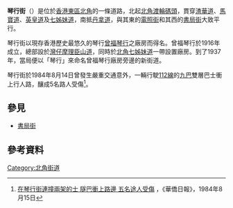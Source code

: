 {{Infobox Hong Kong Road
|   中文街道名稱    =  琴行街
|   英文街道名稱    =  Kam Hong Street
|   圖片        =  File:Kam Hong Street 2015.jpg
|   圖片說明    =  琴行街
|   路段總長度  =  200m
|   車速限制    =  50
|   行車線數量  =  雙線單程
|   所在地區    =  [[東區_(香港)|東區]]
|   起點        =  [[丹拿道|丹拿道]]
|   終點        =  近[[北角碼頭|北角碼頭]]
|   道路命名日期    = 1937年9月24日<ref>{{cite web|url=http://www.hk-place.com/view.php?id=342|title=道路及鐵路－三十年代命名道路|last=|first=|coauthors=|date=2012|publisher=香港地方網站|accessdate=|archive-date=2011-12-11|archive-url=https://web.archive.org/web/20111211032413/http://www.hk-place.com/view.php?id=342|dead-url=no}}</ref>
|   命名文件    =  1937年9月24日第682號[[香港政府憲報|憲報]]
|   通車日期    =
}}
'''琴行街'''（{{lang-en|'''Kam Hong Street'''}}）是位於[[香港|香港]][[東區_(香港)|東區]][[北角|北角]]的一條道路，北起[[北角碼頭|北角渡輪碼頭]]，貫穿[[渣華道|渣華道]]、[[馬寶道|馬寶道]]、[[英皇道|英皇道]]及[[七姊妹道|七姊妹道]]，南抵[[丹拿道|丹拿道]]，與其東的[[電照街|電照街]]和其西的[[書局街|書局街]]大致平行。

琴行街以現存香港歷史最悠久的琴行[[曾福琴行|曾福琴行]]之廠房而得名。曾福琴行於1916年成立，總部設於[[灣仔|灣仔]][[摩理臣山道|摩理臣山道]]，同時於[[北角|北角]][[七姊妹道|七姊妹道]]一帶設置廠房。到了1937年，當局便以「琴行」來命名曾福琴行廠房旁邊的新街道。

琴行街於1984年8月14日曾發生嚴重交通意外，一輛行駛[[過海隧道巴士112線|112線]]的[[九巴|九巴]]雙層巴士衝上行人路，釀成5名路人受傷<ref>[http://i25.tinypic.com/f3f4e8.jpg 在琴行街連撞兩架的士 隧巴衝上路邊 五名途人受傷] {{Wayback|url=http://i25.tinypic.com/f3f4e8.jpg |date=20160305003531 }}，《華僑日報》，1984年8月15日</ref>。

==參見==
*[[書局街|書局街]]

==參考資料==
{{Reflist}}

{{HK-road-stub}}

[[Category:北角街道|Category:北角街道]]